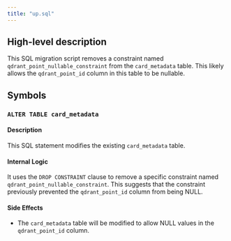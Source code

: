 ```yaml
---
title: "up.sql"
---
```


## High-level description
This SQL migration script removes a constraint named `qdrant_point_nullable_constraint` from the `card_metadata` table. This likely allows the `qdrant_point_id` column in this table to be nullable.

## Symbols

### `ALTER TABLE card_metadata`
#### Description
This SQL statement modifies the existing `card_metadata` table.

#### Internal Logic
It uses the `DROP CONSTRAINT` clause to remove a specific constraint named `qdrant_point_nullable_constraint`. This suggests that the constraint previously prevented the `qdrant_point_id` column from being NULL. 

#### Side Effects
- The `card_metadata` table will be modified to allow NULL values in the `qdrant_point_id` column.
